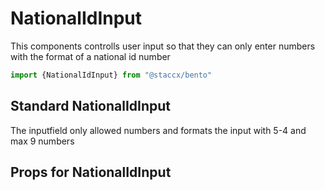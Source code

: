 
<Meta title="Components|Forms/Input/NationalIdInput" component={NationalIdInput}/>


# NationalIdInput
This components controlls user input so that they can only enter numbers with the format of a national id number

```javascript
import {NationalIdInput} from "@staccx/bento"
```

## Standard NationalIdInput
The inputfield only allowed numbers and formats the input with 5-4 and max 9 numbers

<Preview>
  <Story name="Standard">
   <NationalIdInput id="9852145" />
  </Story>
</Preview>




## Props for NationalIdInput
<Props of={NationalIdInput} />
